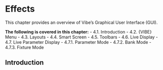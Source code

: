 # Effects

This chapter provides an overview of Vibe's Graphical User Interface (GUI).

**The following is covered in this chapter:**
-  4.1. Introduction
-  4.2. {VIBE} Menu
-  4.3. Layouts
-  4.4. Smart Screen
-  4.5. Toolbars
-  4.6. Live Display
-  4.7. Live Parameter Display
-  4.7.1. Parameter Mode
-  4.7.2. Bank Mode
-  4.7.3. Fixture Mode


## Introduction
